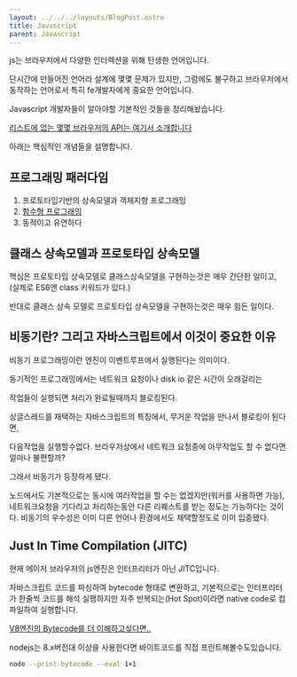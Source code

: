 ```yaml
---
layout: ../../../layouts/BlogPost.astro
title: Javascript
parent: Javascript
---
```


js는 브라우저에서 다양한 인터렉션을 위해 탄생한 언어입니다.

단시간에 만들어진 언어라 설계에 몇몇 문제가 있지만, 그럼에도 불구하고 브라우저에서 동작하는 언어로서 특히 fe개발자에게 중요한 언어입니다.

Javascript 개발자들이 알아야할 기본적인 것들을 정리해놨습니다.

[리스트에 없는 몇몇 브라우저의 API는 여기서 소개합니다](/browser)

아래는 핵심적인 개념들을 설명합니다.

## 프로그래밍 패러다임

1. 프로토타입기반의 상속모델과 객체지향 프로그래밍
2. [함수형 프로그래밍](/js/functional/)
3. 동적이고 유연하다

## 클래스 상속모델과 프로토타입 상속모델

핵심은 프로토타입 상속모델로 클래스상속모델을 구현하는것은 매우 간단한 일이고, \(실제로 ES6엔 class 키워드가 있다.\)

반대로 클래스 상속 모델로 프로토타입 상속모델을 구현하는것은 매우 힘든 일이다.

## 비동기란? 그리고 자바스크립트에서 이것이 중요한 이유

비동기 프로그래밍이란 엔진이 이벤트루프에서 실행된다는 의미이다.

동기적인 프로그래밍에서는 네트워크 요청이나 disk io 같은 시간이 오래걸리는

작업들이 실행되면 처리가 완료될때까지 블로킹된다.

싱글스레드를 채택하는 자바스크립트의 특징에서, 무거운 작업을 만나서 블로킹이 된다면,

다음작업을 실행할수없다. 브라우저상에서 네트워크 요청중에 아무작업도 할 수 없다면 얼마나 불편할까?

그래서 비동기가 등장하게 됐다.

노드에서도 기본적으로는 동시에 여러작업을 할 수는 없겠지만\(워커를 사용하면 가능\), 네트워크요청을 기다리고 처리하는동안 다른 리퀘스트를 받는 정도는 가능하다는 것이다. 비동기의 우수성은 이미 다른 언어나 환경에서도 채택할정도로 이미 입증됐다.

## Just In Time Compilation (JITC)

현재 메이저 브라우저의 js엔진은 인터프리터가 아닌 JITC입니다.

자바스크립트 코드를 파싱하여 bytecode 형태로 변환하고, 기본적으로는 인터프리터가 한줄씩 코드를 해석 실행하지만 자주 반복되는(Hot Spot)이라면 native code로 컴파일하여 실행합니다.

[V8엔진의 Bytecode를 더 이해하고싶다면..](https://medium.com/dailyjs/understanding-v8s-bytecode-317d46c94775)

nodejs는 8.x버전대 이상을 사용한다면 바이트코드를 직접 프린트해볼수도있습니다.

```bash
node --print-bytecode --eval 1+1
```